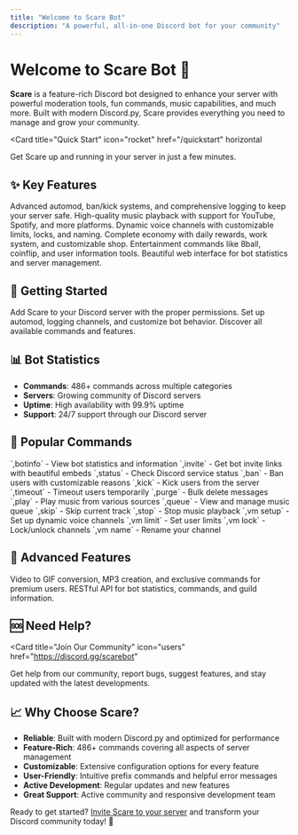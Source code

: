 ```yaml
---
title: "Welcome to Scare Bot"
description: "A powerful, all-in-one Discord bot for your community"
---
```


# Welcome to Scare Bot 🤖

**Scare** is a feature-rich Discord bot designed to enhance your server with powerful moderation tools, fun commands, music capabilities, and much more. Built with modern Discord.py, Scare provides everything you need to manage and grow your community.

<Card
  title="Quick Start"
  icon="rocket"
  href="/quickstart"
  horizontal
>
  Get Scare up and running in your server in just a few minutes.
</Card>

## ✨ Key Features

<Columns cols={2}>
  <Card
    title="Moderation Tools"
    icon="shield"
    href="/features/automod"
  >
    Advanced automod, ban/kick systems, and comprehensive logging to keep your server safe.
  </Card>
  <Card
    title="Music System"
    icon="music"
    href="/commands/music/play"
  >
    High-quality music playback with support for YouTube, Spotify, and more platforms.
  </Card>
  <Card
    title="VoiceMaster"
    icon="users"
    href="/commands/voicemaster/setup"
  >
    Dynamic voice channels with customizable limits, locks, and naming.
  </Card>
  <Card
    title="Economy System"
    icon="coins"
    href="/commands/economy/balance"
  >
    Complete economy with daily rewards, work system, and customizable shop.
  </Card>
  <Card
    title="Fun Commands"
    icon="gamepad"
    href="/commands/fun/8ball"
  >
    Entertainment commands like 8ball, coinflip, and user information tools.
  </Card>
  <Card
    title="Web Dashboard"
    icon="monitor"
    href="/features/web/overview"
  >
    Beautiful web interface for bot statistics and server management.
  </Card>
</Columns>

## 🚀 Getting Started

<Columns cols={3}>
  <Card
    title="1. Invite Bot"
    icon="plus"
    href="/installation"
  >
    Add Scare to your Discord server with the proper permissions.
  </Card>
  <Card
    title="2. Configure"
    icon="settings"
    href="/setup/configuration"
  >
    Set up automod, logging channels, and customize bot behavior.
  </Card>
  <Card
    title="3. Explore"
    icon="search"
    href="/commands/information/botinfo"
  >
    Discover all available commands and features.
  </Card>
</Columns>

## 📊 Bot Statistics

- **Commands**: 486+ commands across multiple categories
- **Servers**: Growing community of Discord servers
- **Uptime**: High availability with 99.9% uptime
- **Support**: 24/7 support through our Discord server

## 🎯 Popular Commands

<Columns cols={2}>
  <Card
    title="Information"
    icon="info"
    href="/commands/information/botinfo"
  >
    `,botinfo` - View bot statistics and information
    `,invite` - Get bot invite links with beautiful embeds
    `,status` - Check Discord service status
  </Card>
  <Card
    title="Moderation"
    icon="gavel"
    href="/commands/moderation/ban"
  >
    `,ban` - Ban users with customizable reasons
    `,kick` - Kick users from the server
    `,timeout` - Timeout users temporarily
    `,purge` - Bulk delete messages
  </Card>
  <Card
    title="Music"
    icon="headphones"
    href="/commands/music/play"
  >
    `,play` - Play music from various sources
    `,queue` - View and manage music queue
    `,skip` - Skip current track
    `,stop` - Stop music playback
  </Card>
  <Card
    title="VoiceMaster"
    icon="mic"
    href="/commands/voicemaster/setup"
  >
    `,vm setup` - Set up dynamic voice channels
    `,vm limit` - Set user limits
    `,vm lock` - Lock/unlock channels
    `,vm name` - Rename your channel
  </Card>
</Columns>

## 🔧 Advanced Features

<Columns cols={2}>
  <Card
    title="Premium Features"
    icon="crown"
    href="/features/premium/overview"
  >
    Video to GIF conversion, MP3 creation, and exclusive commands for premium users.
  </Card>
  <Card
    title="API Access"
    icon="code"
    href="/api/status"
  >
    RESTful API for bot statistics, commands, and guild information.
  </Card>
</Columns>

## 🆘 Need Help?

<Card
  title="Join Our Community"
  icon="users"
  href="https://discord.gg/scarebot"
>
  Get help from our community, report bugs, suggest features, and stay updated with the latest developments.
</Card>

## 📈 Why Choose Scare?

- **Reliable**: Built with modern Discord.py and optimized for performance
- **Feature-Rich**: 486+ commands covering all aspects of server management
- **Customizable**: Extensive configuration options for every feature
- **User-Friendly**: Intuitive prefix commands and helpful error messages
- **Active Development**: Regular updates and new features
- **Great Support**: Active community and responsive development team

Ready to get started? [Invite Scare to your server](https://discord.com/api/oauth2/authorize?client_id=1409354008077926493&permissions=8&scope=bot%20applications.commands) and transform your Discord community today! 🚀
